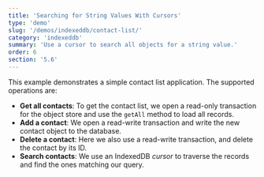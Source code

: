 ```yaml
---
title: 'Searching for String Values With Cursors'
type: 'demo'
slug: '/demos/indexeddb/contact-list/'
category: 'indexeddb'
summary: 'Use a cursor to search all objects for a string value.'
order: 6
section: '5.6'
---
```


This example demonstrates a simple contact list application. The supported operations are:

 - **Get all contacts**: To get the contact list, we open a read-only transaction for the object store and use the `getAll` method
to load all records.
 - **Add a contact**: We open a read-write transaction and write the new contact object to the database.
 - **Delete a contact**: Here we also use a read-write transaction, and delete the contact by its ID.
 - **Search contacts**: We use an IndexedDB *cursor* to traverse the records and find the ones matching our query.
